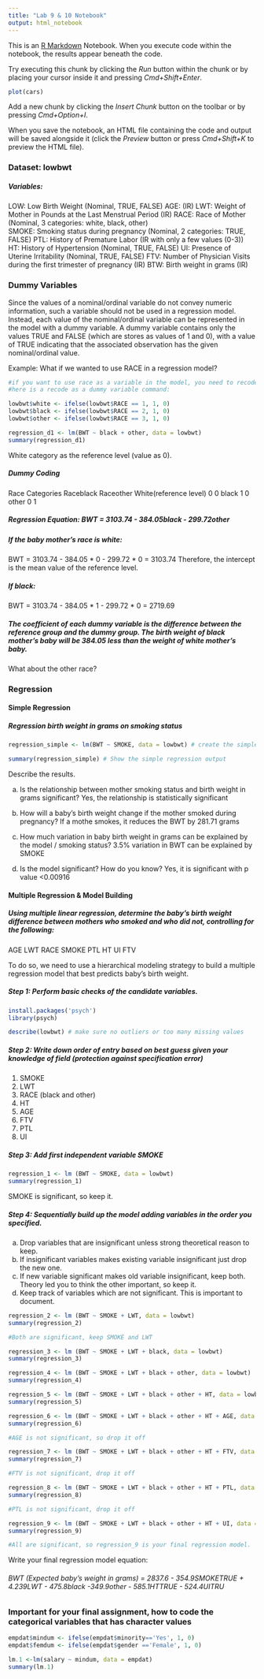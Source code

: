 ```yaml
---
title: "Lab 9 & 10 Notebook"
output: html_notebook
---
```


This is an [R Markdown](http://rmarkdown.rstudio.com) Notebook. When you execute code within the notebook, the results appear beneath the code. 

Try executing this chunk by clicking the *Run* button within the chunk or by placing your cursor inside it and pressing *Cmd+Shift+Enter*. 

```r
plot(cars)
```

Add a new chunk by clicking the *Insert Chunk* button on the toolbar or by pressing *Cmd+Option+I*.

When you save the notebook, an HTML file containing the code and output will be saved alongside it (click the *Preview* button or press *Cmd+Shift+K* to preview the HTML file).

### Dataset: lowbwt




##### Variables: 

LOW:  Low Birth Weight (Nominal, TRUE, FALSE)
AGE: (IR)
LWT:  Weight of Mother in Pounds at the Last Menstrual Period (IR) 
RACE: Race of Mother (Nominal, 3 categories: white, black, other)  
SMOKE: Smoking status during pregnancy (Nominal, 2 categories: TRUE, FALSE)
PTL: History of Premature Labor (IR with only a few values (0-3))
HT: History of Hypertension (Nominal, TRUE, FALSE)
UI: Presence of Uterine Irritability (Nominal, TRUE, FALSE)
FTV: Number of Physician Visits during the first trimester of pregnancy (IR) 
BTW: Birth weight in grams (IR)


### Dummy Variables

Since the values of a nominal/ordinal variable do not convey numeric information, such a variable should not be used in a regression model. Instead, each value of the nominal/ordinal variable can be represented in the model with a dummy variable. A dummy variable contains only the values TRUE and FALSE (which are stores as values of 1 and 0), with a value of TRUE indicating that the associated observation has the given nominal/ordinal value. 

Example: What if we wanted to use RACE in a regression model? 

 
```r

#if you want to use race as a variable in the model, you need to recode it as a dummy variable. 
#here is a recode as a dummy variable command:

lowbwt$white <- ifelse(lowbwt$RACE == 1, 1, 0)
lowbwt$black <- ifelse(lowbwt$RACE == 2, 1, 0)
lowbwt$other <- ifelse(lowbwt$RACE == 3, 1, 0)

```


```r
regression_d1 <- lm(BWT ~ black + other, data = lowbwt) 
summary(regression_d1)
```

White category as the reference level (value as 0). 

##### Dummy Coding

Race Categories          Raceblack      Raceother
White(reference level)       0              0
black                        1              0
other                        0              1


##### Regression Equation: BWT = 3103.74 - 384.05*black - 299.72*other

##### If the baby mother's race is white:

BWT = 3103.74 - 384.05 * 0 - 299.72 * 0 = 3103.74 
Therefore, the intercept is the mean value of the reference level.

##### If black:

BWT = 3103.74 - 384.05 * 1 - 299.72 * 0 = 2719.69

##### The coefficient of each dummy variable is the difference between the reference group and the dummy group. The birth weight of black mother's baby will be 384.05 less than the weight of white mother's baby. 

What about the other race?



### Regression

#### Simple Regression

##### Regression birth weight in grams on smoking status

```r
regression_simple <- lm(BWT ~ SMOKE, data = lowbwt) # create the simple regression, BWT is the dependent variable, SMOKE is the independent

summary(regression_simple) # Show the simple regression output

```

Describe the results.

a.	Is the relationship between mother smoking status and birth weight in grams significant? Yes, the relationship is statistically significant

b.	How will a baby's birth weight change if the mother smoked during pregnancy?
If a mothe smokes, it reduces the BWT by 281.71 grams

c.	How much variation in baby birth weight in grams can be explained by the model / smoking status?
3.5% variation in BWT can be explained by SMOKE

d.	Is the model significant? How do you know?
Yes, it is significant with p value <0.00916

#### Multiple Regression & Model Building

##### Using multiple linear regression, determine the baby’s birth weight difference between mothers who smoked and who did not, controlling for the following:

AGE
LWT
RACE
SMOKE
PTL
HT
UI
FTV

To do so, we need to use a hierarchical modeling strategy to build a multiple regression model that best predicts baby’s birth weight.

##### Step 1: Perform basic checks of the candidate variables. 

```r
install.packages('psych')
library(psych)

describe(lowbwt) # make sure no outliers or too many missing values
```

##### Step 2: Write down order of entry based on best guess given your knowledge of field (protection against specification error)

1.	SMOKE
2.	LWT
3.	RACE (black and other)
4.	HT
5.	AGE
6.	FTV
7.	PTL
8.	UI

##### Step 3: Add first independent variable SMOKE
```r
regression_1 <- lm (BWT ~ SMOKE, data = lowbwt)
summary(regression_1)
```

SMOKE is significant, so keep it.

##### Step 4: Sequentially build up the model adding variables in the order you specified. 

a.	Drop variables that are insignificant unless strong theoretical reason to keep.
b.	If insignificant variables makes existing variable insignificant just drop the new one.
c.	If new variable significant makes old variable insignificant, keep both. Theory led you to think the other important, so keep it.
d.	Keep track of variables which are not significant. This is important to document.

```r
regression_2 <- lm (BWT ~ SMOKE + LWT, data = lowbwt)
summary(regression_2)

#Both are significant, keep SMOKE and LWT

regression_3 <- lm (BWT ~ SMOKE + LWT + black, data = lowbwt)
summary(regression_3)

regression_4 <- lm (BWT ~ SMOKE + LWT + black + other, data = lowbwt)
summary(regression_4)

regression_5 <- lm (BWT ~ SMOKE + LWT + black + other + HT, data = lowbwt)
summary(regression_5)

regression_6 <- lm (BWT ~ SMOKE + LWT + black + other + HT + AGE, data = lowbwt)
summary(regression_6)

#AGE is not significant, so drop it off

regression_7 <- lm (BWT ~ SMOKE + LWT + black + other + HT + FTV, data = lowbwt)
summary(regression_7)

#FTV is not significant, drop it off

regression_8 <- lm (BWT ~ SMOKE + LWT + black + other + HT + PTL, data = lowbwt)
summary(regression_8)

#PTL is not significant, drop it off

regression_9 <- lm (BWT ~ SMOKE + LWT + black + other + HT + UI, data = lowbwt)
summary(regression_9)

#All are significant, so regression_9 is your final regression model.

```

Write your final regression model equation:

###### BWT (Expected baby's weight in grams) = 2837.6 - 354.9*SMOKETRUE + 4.239*LWT - 475.8*black -349.9*other - 585.1*HTTRUE - 524.4*UITRU

### Important for your final assignment, how to code the categorical variables that has character values

```r
empdat$mindum <- ifelse(empdat$minority=='Yes', 1, 0)
empdat$femdum <- ifelse(empdat$gender =='Female', 1, 0)

```

```r
lm.1 <-lm(salary ~ mindum, data = empdat)
summary(lm.1)
```


